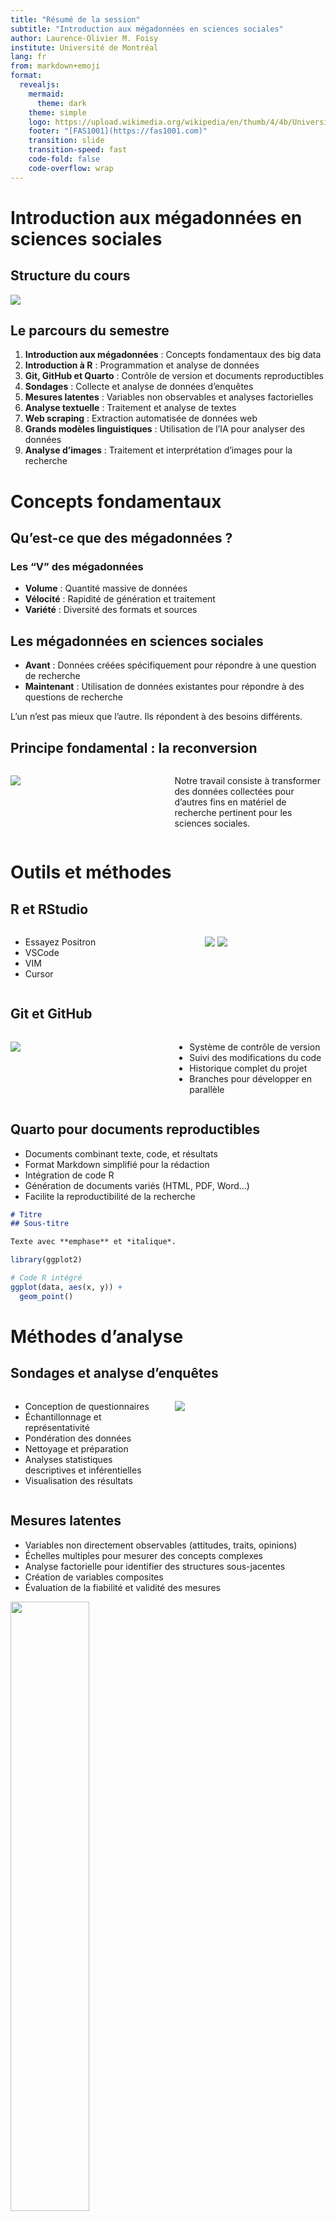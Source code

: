 ```yaml
---
title: "Résumé de la session"
subtitle: "Introduction aux mégadonnées en sciences sociales"
author: Laurence-Olivier M. Foisy
institute: Université de Montréal
lang: fr
from: markdown+emoji
format:
  revealjs:
    mermaid: 
      theme: dark
    theme: simple
    logo: https://upload.wikimedia.org/wikipedia/en/thumb/4/4b/Universite_de_Montreal_logo.svg/1920px-Universite_de_Montreal_logo.svg.png
    footer: "[FAS1001](https://fas1001.com)"
    transition: slide
    transition-speed: fast
    code-fold: false
    code-overflow: wrap
---
```


# Introduction aux mégadonnées en sciences sociales {background-color="#40666e"}

## Structure du cours

![](img/structure_cours.png)

## Le parcours du semestre {.smaller}

1. **Introduction aux mégadonnées** : Concepts fondamentaux des big data
2. **Introduction à R** : Programmation et analyse de données
3. **Git, GitHub et Quarto** : Contrôle de version et documents reproductibles
4. **Sondages** : Collecte et analyse de données d'enquêtes
5. **Mesures latentes** : Variables non observables et analyses factorielles
6. **Analyse textuelle** : Traitement et analyse de textes
7. **Web scraping** : Extraction automatisée de données web
8. **Grands modèles linguistiques** : Utilisation de l'IA pour analyser des données
9. **Analyse d'images** : Traitement et interprétation d'images pour la recherche

# Concepts fondamentaux {background-color="#40666e"}

## Qu'est-ce que des mégadonnées ?

### Les "V" des mégadonnées

- **Volume** : Quantité massive de données
- **Vélocité** : Rapidité de génération et traitement
- **Variété** : Diversité des formats et sources 

## Les mégadonnées en sciences sociales {.smaller}

- **Avant** : Données créées spécifiquement pour répondre à une question de recherche
- **Maintenant** : Utilisation de données existantes pour répondre à des questions de recherche

::: {.callout-note}
L'un n'est pas mieux que l'autre. Ils répondent à des besoins différents.
:::

## Principe fondamental : la reconversion {.smaller}

:::: {.columns}

::: {.column width="50%"}
![](img/abstraction.png)
:::

::: {.column width="50%"}
Notre travail consiste à transformer des données collectées pour d'autres fins en matériel de recherche pertinent pour les sciences sociales.
:::

::::

# Outils et méthodes {background-color="#40666e"}

## R et RStudio {.smaller}

:::: {.columns}

::: {.column width="60%"}
- Essayez Positron
- VSCode 
- VIM
- Cursor
:::

::: {.column width="40%"}
![](img/r.png)
![](img/rstudio.png)
:::

::::

## Git et GitHub {.smaller}

:::: {.columns}

::: {.column width="50%"}
![](img/git_github.png)
:::

::: {.column width="50%"}
- Système de contrôle de version
- Suivi des modifications du code
- Historique complet du projet
- Branches pour développer en parallèle
:::

::::

## Quarto pour documents reproductibles {.smaller}

- Documents combinant texte, code, et résultats
- Format Markdown simplifié pour la rédaction
- Intégration de code R
- Génération de documents variés (HTML, PDF, Word...)
- Facilite la reproductibilité de la recherche

```markdown
# Titre
## Sous-titre

Texte avec **emphase** et *italique*.
```

```r
library(ggplot2)

# Code R intégré
ggplot(data, aes(x, y)) + 
  geom_point()
```

# Méthodes d'analyse {background-color="#40666e"}

## Sondages et analyse d'enquêtes {.smaller}

:::: {.columns}

::: {.column width="50%"}

- Conception de questionnaires
- Échantillonnage et représentativité 
- Pondération des données
- Nettoyage et préparation
- Analyses statistiques descriptives et inférentielles
- Visualisation des résultats

:::

::: {.column width="50%"}
![](img/weighting-diagram.png)
:::

::::

## Mesures latentes {.smaller}

- Variables non directement observables (attitudes, traits, opinions)
- Échelles multiples pour mesurer des concepts complexes
- Analyse factorielle pour identifier des structures sous-jacentes
- Création de variables composites
- Évaluation de la fiabilité et validité des mesures

![](img/redneck_scale.png){width="50%"}

## Analyse textuelle {.smaller}

:::: {.columns}

::: {.column width="50%"}

- Prétraitement du texte (tokenisation, stemming...)
- Analyse de sentiments
- Modélisation de sujets (topic modeling)
- Classification de textes

:::

::: {.column width="50%"}
![](img/schema_analyse_textuelle.png)
:::

::::

## Web scraping {.smaller}

- Extraction automatisée de données du web
- APIs pour accéder aux données structurées
- HTML parsing pour extraire des informations de sites web
- Considérations éthiques et légales
- Automatisation de la collecte
- Gestion et organisation des données extraites

![](img/network_api.png){width="50%"}

## Grands modèles linguistiques (LLM) {.smaller}

:::: {.columns}

::: {.column width="50%"}

- IA entraînée sur d'énormes volumes de texte
- Capacités de génération et compréhension du texte
- Applications en sciences sociales:
  - Classification de textes
  - Analyse de sentiment
  - Codage qualitatif assisté

:::

::: {.column width="50%"}

- Enjeux éthiques:
  - Biais algorithmiques
  - Confidentialité des données
  - Fiabilité des résultats
  - Besoin de validation humaine

:::

::::

![](img/training.png){width="50%"}

## Analyse d'images {.smaller}

- Traitement d'images à grande échelle
- Reconnaissance d'objets et classification
- Analyse de représentations médiatiques
- Computer vision et réseaux de neurones
- Applications en sciences sociales:
  - Analyse de couverture médiatique
  - Étude des représentations sociales
  - Mesure de la diversité et de l'inclusion
  
![](img/images/CNN.jpg){width="50%"}

## Compétences acquises {.smaller}

::: {.columns}
::: {.column width="50%"}

**Compétences techniques**

- Programmation en R
- Utilisation de Git/GitHub
- Création de documents reproductibles
- Manipulation et visualisation de données
- Extraction et analyse de données diverses

:::

::: {.column width="50%"}

**Compétences analytiques**

- Conception de recherche quantitative
- Interprétation des résultats
- Évaluation de la qualité des données
- Application de méthodes adaptées aux questions de recherche

:::
:::

## L'avenir des mégadonnées en sciences sociales {.smaller}

- Démocratisation des outils d'analyse
- Intégration croissante de l'IA dans la recherche
- Recherche plus collaborative et interdisciplinaire
- Nouvelles sources de données (IoT, réalité virtuelle, etc.)

# Conclusion {background-color="#40666e"}

## Les mégadonnées comme outil complémentaire {.smaller}

Les mégadonnées ne remplacent pas les méthodes traditionnelles, mais offrent:

- De nouvelles sources d'information
- Des méthodes complémentaires aux approches existantes
- La possibilité d'étudier des phénomènes à grande échelle
- Des perspectives inédites sur les phénomènes sociaux

# Merci {.biggest}
